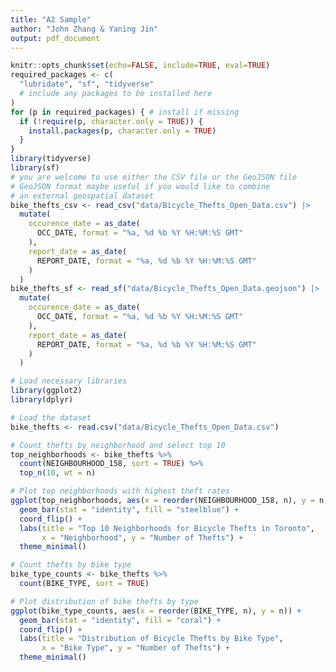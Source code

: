 ```yaml
---
title: "A2 Sample"
author: "John Zhang & Yaning Jin"
output: pdf_document
---
```


```r
knitr::opts_chunk$set(echo=FALSE, include=TRUE, eval=TRUE)
required_packages <- c(
  "lubridate", "sf", "tidyverse"
  # include any packages to be installed here
) 
for (p in required_packages) { # install if missing
  if (!require(p, character.only = TRUE)) {
    install.packages(p, character.only = TRUE)
  }
}
library(tidyverse)
library(sf)
# you are welcome to use either the CSV file or the GeoJSON file
# GeoJSON format maybe useful if you would like to combine
# an external geospatial dataset
bike_thefts_csv <- read_csv("data/Bicycle_Thefts_Open_Data.csv") |>
  mutate(
    occurence_date = as_date(
      OCC_DATE, format = "%a, %d %b %Y %H:%M:%S GMT"
    ),
    report_date = as_date(
      REPORT_DATE, format = "%a, %d %b %Y %H:%M:%S GMT"
    )
  )
bike_thefts_sf <- read_sf("data/Bicycle_Thefts_Open_Data.geojson") |>
  mutate(
    occurence_date = as_date(
      OCC_DATE, format = "%a, %d %b %Y %H:%M:%S GMT"
    ),
    report_date = as_date(
      REPORT_DATE, format = "%a, %d %b %Y %H:%M:%S GMT"
    )
  )
```

```r
# Load necessary libraries
library(ggplot2)
library(dplyr)

# Load the dataset
bike_thefts <- read.csv("data/Bicycle_Thefts_Open_Data.csv")

# Count thefts by neighborhood and select top 10
top_neighborhoods <- bike_thefts %>%
  count(NEIGHBOURHOOD_158, sort = TRUE) %>%
  top_n(10, wt = n)

# Plot top neighborhoods with highest theft rates
ggplot(top_neighborhoods, aes(x = reorder(NEIGHBOURHOOD_158, n), y = n)) +
  geom_bar(stat = "identity", fill = "steelblue") +
  coord_flip() +
  labs(title = "Top 10 Neighborhoods for Bicycle Thefts in Toronto",
       x = "Neighborhood", y = "Number of Thefts") +
  theme_minimal()

# Count thefts by bike type
bike_type_counts <- bike_thefts %>%
  count(BIKE_TYPE, sort = TRUE)

# Plot distribution of bike thefts by type
ggplot(bike_type_counts, aes(x = reorder(BIKE_TYPE, n), y = n)) +
  geom_bar(stat = "identity", fill = "coral") +
  coord_flip() +
  labs(title = "Distribution of Bicycle Thefts by Bike Type",
       x = "Bike Type", y = "Number of Thefts") +
  theme_minimal()

```


